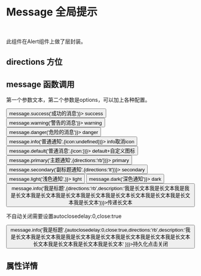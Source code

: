 
<Meta title='Reaction|Message 全局提示' component={Message} />

<br/>

# Message 全局提示
<br/>

此组件在Alert组件上做了层封装。

## directions 方位

<Preview>
  <Story name='alert'>
      <div>
        <Message  title='上方消息'/>
        <Message title='左上方消息' directions='lt' />
        <Message title='左下方消息'  directions='lb' />
        <Message title= '右上方消息'  directions='rt' />
          <Message title= '右下方消息'  directions='rb' />
      </div>
  </Story>
</Preview>

## message 函数调用

第一个参数文本，第二个参数是options，可以加上各种配置。

<Preview>
  <Story name='message3'>
      <div>
        <Button onClick={()=>message.success('成功的消息')}> success</Button>
        <Button onClick={()=>message.warning('警告的消息')}> warning</Button>
        <Button onClick={()=>message.danger('危险的消息')}> danger</Button>
        <Button onClick={()=>message.info('普通通知',{icon:undefined})}> info取消icon</Button>
        <Button onClick={()=>message.default('普通消息',{icon:<Icon icon='coffee'></Icon>})}> default+自定义图标</Button>
        <Button onClick={()=>message.primary('主题通知',{directions:'rb'})}> primary</Button>
        <Button onClick={()=>message.secondary('副标题通知',{directions:'lt'})}> secondary</Button>
        <Button onClick={()=>message.light('浅色通知',)}> light</Button>
        <Button onClick={()=>message.dark('深色通知')}> dark</Button>
      </div>
  </Story>
</Preview>

<Preview>
  <Story name='description'>
      <Button onClick={()=>message.info('我是标题',{directions:'rb',description:'我是长文本我是长文本我是我是长文本我是长文本我是长文本我是长文本我是长文本长文本我是长文本我是长文本我是长文本'})}>传递长文本</Button>
  </Story>
</Preview>

不自动关闭需要设置autoclosedelay:0,close:true

<Preview>
  <Story name='consistant'>
      <Button onClick={()=>message.info('我是标题',{autoclosedelay:0,close:true,directions:'rb',description:'我是长文本我是长文本我是我是长文本我是长文本我是长文本我是长文本我是长文本长文本我是长文本我是长文本我是长文本'
        })}>持久化点击关闭</Button>
  </Story>
</Preview>

## 属性详情

<Props of={Message} />
